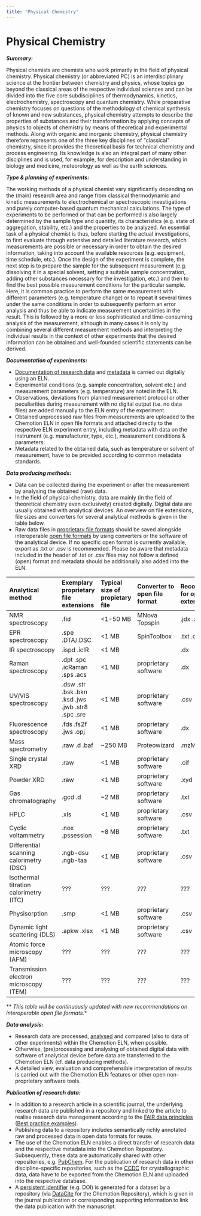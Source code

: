 ```yaml
---
title: "Physical Chemistry"
---
```


# Physical Chemistry

***Summary:***

Physical chemists are chemists who work primarily in the field of physical chemistry.
Physical chemistry (or abbreviated PC) is an interdisciplinary science at the frontier between chemistry and physics, whose topics go beyond the classical areas of the respective individual sciences and can be divided into the five core subdisciplines of thermodynamics, kinetics, electrochemistry, spectroscopy and  quantum chemistry.
While preparative chemistry focuses on questions of the methodology of chemical synthesis of known and new substances, physical chemistry attempts to describe the properties of substances and their transformation by applying concepts of physics to objects of chemistry by means of theoretical and experimental methods.
Along with organic and inorganic chemistry, physical chemistry therefore represents one of the three key disciplines of "classical" chemistry, since it provides the theoretical basis for technical chemistry and process engineering.
Its knowledge is also an integral part of many other disciplines and is used, for example, for description and understanding in biology and medicine, meteorology as well as the earth sciences.

***Type & planning of experiments:***

The working methods of a physical chemist vary significantly depending on the (main) research area and range from classical thermodynamic and kinetic measurements to electrochemical or spectroscopic investigations and purely computer-based quantum mechanical calculations.
The type of experiments to be performed or that can be performed is also largely determined by the sample type and quantity, its characteristics (e.g. state of aggregation, stability, etc.) and the properties to be analyzed.
An essential task of a physical chemist is thus, before starting the actual investigations, to first evaluate through extensive and detailed literature research, which measurements are possible or necessary in order to obtain the desired information, taking into account the available resources (e.g. equipment, time schedule, etc.).
Once the design of the experiment is complete, the next step is to prepare the sample for the subsequent measurement (e.g. dissolving it in a special solvent, setting a suitable sample concentration, adding other substances necessary for the investigation, etc.) and then to find the best possible measurement conditions for the particular sample.
Here, it is common practice to perform the same measurement with different parameters (e.g. temperature change) or to repeat it several times under the same conditions in order to subsequently perform an error analysis and thus be able to indicate measurement uncertainties in the result.
This is followed by a more or less sophisticated and time-consuming analysis of the measurement, although in many cases it is only by combining several different measurement methods and interpreting the individual results in the context of other experiments that the desired information can be obtained and well-founded scientific statements can be derived.

***Documentation of experiments:***
- [Documentation of research data](/docs/Problems/Data%20Documentation) and [metadata](/docs/Topics%20and%20Concepts/Metadata) is carried out digitally using an ELN.
- Experimental conditions (e.g. sample concentration, solvent etc.) and measurement parameters (e.g. temperature) are noted in the ELN.
- Observations, deviations from planned measurement protocol or other peculiarities during measurement with no digital output (i.e. no data files) are added manually to the ELN entry of the experiment.
- Obtained unprocessed raw files from measurements are uploaded to the Chemotion ELN in open file formats and attached directly to the respective ELN experiment entry, including metadata with data on the instrument (e.g. manufacturer, type, etc.), measurement conditions & parameters.
- Metadata related to the obtained data, such as temperature or solvent of measurement, have to be provided according to common metadata standards.

***Data producing methods:***
- Data can be collected during the experiment or after the measurement by analysing the obtained (raw) data.
- In the field of physical chemistry, data are mainly (in the field of theoretical chemistry even exclusively) created digitally. Digital data are usually obtained with analytical devices. An overview on file extensions, file sizes and converters for several analytical methods is given in the table below.
- Raw data files in [proprietary file formats](/docs/Topics%20and%20Concepts/Data%20format%20standards) should be saved alongside interoperable [open file formats](/docs/Topics%20and%20Concepts/Data%20format%20standards) by using converters or the software of the analytical device. If no specific open format is currently available, export as .txt or .csv is recommended. Please be aware that metadata included in the header of .txt or .csv files may not follow a defined (open) format and metadata should be additionally also added into the ELN.

|Analytical method|Exemplary proprietary file extensions|Typical size of propietary file|Converter to open file format|Recommendation for open file extension*|File size of open format|
|:------------|:-----------------|:--------|:--------|:------------|:--------------|
|NMR spectroscopy|.fid|<1-50 MB|MNova  Topspin|.jdx  .zip|~1 MB|
|EPR spectroscopy|.spe .DTA/.DSC|<1 MB|SpinToolbox|.txt .csv|<1 MB|
|IR spectroscopy|.ispd .icIR|<1 MB| |.dx|<1 MB|
|Raman spectroscopy|.dpt   .spc  .icRaman  .sps  .acs|<1 MB|proprietary software|.dx|<1 MB|
|UV/VIS spectroscopy|.dsw   .str   .bsk   .bkn   .ksd   .jws   .jwb   .str8   .spc   .sre|<1 MB|proprietary software|.csv|<1 MB|
|Fluorescence spectroscopy|.fds   .fs2f   .jws   .opj|<1 MB|proprietary software|.dx|<1 MB|
|Mass spectrometry|.raw   .d   .baf|~250 MB|Proteowizard|.mzML|~250 MB|
|Single crystal XRD|.raw|<1 MB|proprietary software|.cif|<1 MB|
|Powder XRD|.raw|<1 MB|proprietary software|.xyd|<1 MB|
|Gas chromatography|.gcd   .d|~2 MB|proprietary software|.txt|<1 MB|
|HPLC|.xls|<1 MB|proprietary software|.csv|<1 MB|
|Cyclic voltammetry|.nox   .pssession|~8 MB|proprietary software|.txt|<1 MB|
|Differential scanning calorimetry (DSC)|.ngb-dsu   .ngb-taa|<1 MB|proprietary software|.csv|<1 MB|
|Isothermal titration calorimetry (ITC)| ???|???|???|???|???|
|Physisorption|.smp|<1 MB|proprietary software|.csv|<1 MB|
|Dynamic light scattering (DLS)|.apkw .xlsx|<1 MB|proprietary software|.csv|<1 MB|
|Atomic force microscopy (AFM)|???|???|???|???|???|
|Transmission electron microscopy (TEM)|???|???|???|???|???|

** *This table will be continuously updated with new recommendations on interoperable open file formats.**

***Data analysis:***
- Research data are processed, [analysed](/docs/Problems/Data%20analysis) and compared (also to data of other experiments) within the Chemotion ELN, when possible.
- Otherwise, (pre)processing and analysing of obtained digital data with software of analytical device before data are transferred to the Chemotion ELN (cf. data producing methods).
- A detailed view, evaluation and comprehensible interpretation of results is carried out with the Chemotion ELN features or other open non-proprietary software tools.

***Publication of research data:***
- In addition to a research article in a scientific journal, the underlying research data are published in a repository and linked to the article to realise research data management according to the [FAIR data principles](/docs/Topics%20and%20Concepts/FAIR%20data%20principles) ([Best practice examples](/docs/Topics%20and%20Concepts/Best%20practice)).
- Publishing data to a repository includes semantically richly annotated raw and processed data in open data formats for reuse.
- The use of the Chemotion ELN enables a direct transfer of research data and the respective metadata into the Chemotion Repository. Subsequently, these data are automatically shared with other repositories, e.g. [PubChem](https://pubchem.ncbi.nlm.nih.gov/). For the publication of research data in other discipline-specific repositories, such as the [CCDC](https://www.ccdc.cam.ac.uk/) for crystallographic data, data have to be exported from the Chemotion ELN and uploaded into the respective database.
- A [persistent identifier](/docs/Topics%20and%20Concepts/PID) (e.g. DOI) is generated for a dataset by a repository (via [DataCite](https://datacite.org/) for the Chemotion Repository), which is given in the journal publication or corresponding supporting information to link the data publication with the manuscript.
